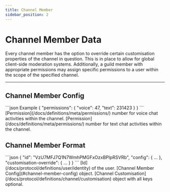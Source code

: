 ```yaml
---
title: Channel Member
sidebar_position: 2
---
```



# Channel Member Data

Every channel member has the option to override certain customisation properties of the channel in question. This
is in place to allow for global client-side moderation systems. Additionally, a guild member with appropriate permissions
may assign specific permissions to a user within the scope of the specified channel.

---

## Channel Member Config

<SchemaExample path="/channel/member-config.json">
```json Example
{
    "permissions": {
        "voice": 47,
        "text": 231423
    }
}
```
</SchemaExample>

<ParamsList>
    <Param name="permissions.voice" type="int">
        [Permission](/docs/definitions/meta/permissions/) number for voice chat activities within the channel.
    </Param>
    <Param name="permissions.text" type="int">
        [Permission](/docs/definitions/meta/permissions/) number for text chat activities within the channel.
    </Param>
</ParamsList>

## Channel Member Format

<SchemaExample path="/channel/member.json">
```json
{
    "id": "VzU7MFJ7Q1N7WmhPMGFxOzxBPlpRSVRb",
    "config": {  ...  },
    "customisation-override": {  ...  }
}
```
</SchemaExample>

<ParamsList>
    <Param name="id" type="string" required>
        [Id](/docs/protocol/definitions/user/identity) of the user.
    </Param>
    <Param name="config" type="object" required>
        [Channel Member Config](#channel-member-config) object.
    </Param>
    <Param name="customisation-override" type="object">
        [Channel Customisation](/docs/protocol/definitions/channel/customisation) object with all keys optional.
    </Param>
</ParamsList>